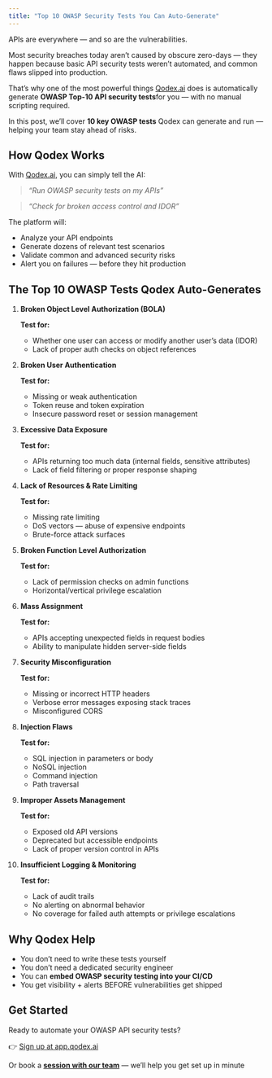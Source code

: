 ```yaml
---
title: "Top 10 OWASP Security Tests You Can Auto-Generate"
---
```


APIs are everywhere — and so are the vulnerabilities.

Most security breaches today aren’t caused by obscure zero-days — they happen because basic API security tests weren’t automated, and common flaws slipped into production.

That’s why one of the most powerful things [Qodex.ai](http://Qodex.ai) does is automatically generate **OWASP Top-10 API security tests**for you — with no manual scripting required.

In this post, we’ll cover **10 key OWASP tests** Qodex can generate and run — helping your team stay ahead of risks.

## **How Qodex Works**

With [Qodex.ai](http://Qodex.ai), you can simply tell the AI:

> _“Run OWASP security tests on my APIs”_

> _“Check for broken access control and IDOR”_

The platform will:

- Analyze your API endpoints
- Generate dozens of relevant test scenarios
- Validate common and advanced security risks
- Alert you on failures — before they hit production

## **The Top 10 OWASP Tests Qodex Auto-Generates**

 1. **Broken Object Level Authorization (BOLA)**

    **Test for:**
    - Whether one user can access or modify another user’s data (IDOR)
    - Lack of proper auth checks on object references
 2. **Broken User Authentication**

    **Test for:**
    - Missing or weak authentication
    - Token reuse and token expiration
    - Insecure password reset or session management
 3. **Excessive Data Exposure**

    **Test for:**
    - APIs returning too much data (internal fields, sensitive attributes)
    - Lack of field filtering or proper response shaping
 4. **Lack of Resources & Rate Limiting**

    **Test for:**
    - Missing rate limiting
    - DoS vectors — abuse of expensive endpoints
    - Brute-force attack surfaces
 5. **Broken Function Level Authorization**

    **Test for:**
    - Lack of permission checks on admin functions
    - Horizontal/vertical privilege escalation
 6. **Mass Assignment**

    **Test for:**
    - APIs accepting unexpected fields in request bodies
    - Ability to manipulate hidden server-side fields
 7. **Security Misconfiguration**

    **Test for:**
    - Missing or incorrect HTTP headers
    - Verbose error messages exposing stack traces
    - Misconfigured CORS
 8. **Injection Flaws**

    **Test for:**
    - SQL injection in parameters or body
    - NoSQL injection
    - Command injection
    - Path traversal
 9. **Improper Assets Management**

    **Test for:**
    - Exposed old API versions
    - Deprecated but accessible endpoints
    - Lack of proper version control in APIs
10. **Insufficient Logging & Monitoring**

    **Test for:**
    - Lack of audit trails
    - No alerting on abnormal behavior
    - No coverage for failed auth attempts or privilege escalations

## **Why Qodex Help**

- You don’t need to write these tests yourself
- You don’t need a dedicated security engineer
- You can **embed OWASP security testing into your CI/CD**
- You get visibility \+ alerts BEFORE vulnerabilities get shipped

## **Get Started**

Ready to automate your OWASP API security tests?

👉 [Sign up at app.qodex.ai](https://www.app.qodex.ai/ai-agent)

Or book a [**session with our team**](https://cal.com/siddhant-mohan/45mins?duration=45) — we’ll help you get set up in minute